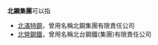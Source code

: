 '''北鋼集團'''可以指
* [[北滿特鋼|北滿特鋼]]，曾用名稱北鋼集團有限責任公司
* [[北營鋼鐵|北營鋼鐵]]，曾用名稱北台鋼鐵(集團)有限責任公司

{{Disambig|cat=组织机构消歧义}}